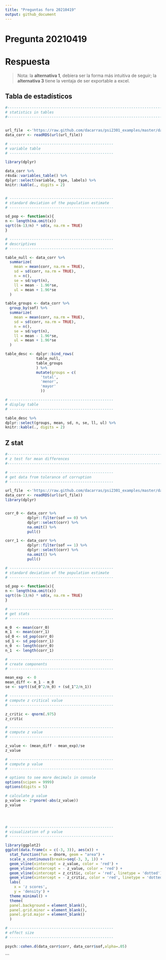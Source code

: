 ```yaml
---
title: "Preguntas foro 20210419"
output: github_document
---
```


# Pregunta 20210419



# Respuesta


>Nota: la **alternativa 1**, debiera ser la forma más intuitiva de seguir; la **alternativa 3** tiene la ventaja de ser exportable a excel.

## Tabla de estadísticos

```r
#------------------------------------------------------------------------------
# statistics in tables
#------------------------------------------------------------------------------


url_file  <-'https://raw.github.com/dacarras/psi2301_examples/master/data/corr_chl_16.rds'
data_corr <- readRDS(url(url_file))

# -----------------------------------------------
# variable table
# -----------------------------------------------

library(dplyr)

data_corr %>%
r4sda::variables_table() %>%
dplyr::select(variable, type, labels) %>%
knitr::kable(., digits = 2)


# -----------------------------------------------
# standard deviation of the population estimate
# -----------------------------------------------

sd_pop <- function(x){
n <- length(na.omit(x))
sqrt((n-1)/n) * sd(x, na.rm = TRUE)
}

# -----------------------------------------------
# descriptives
# -----------------------------------------------

table_null <- data_corr %>%
  summarize(
    mean = mean(corr, na.rm = TRUE),
    sd = sd(corr, na.rm = TRUE),
    n = n(),
    se = sd/sqrt(n),
    ll = mean - 1.96*se,
    ul = mean + 1.96*se
  )

table_groups <- data_corr %>%
  group_by(sof) %>%
  summarize(
    mean = mean(corr, na.rm = TRUE),
    sd = sd(corr, na.rm = TRUE),
    n = n(),
    se = sd/sqrt(n),
    ll = mean - 1.96*se,
    ul = mean + 1.96*se
  )

table_desc <- dplyr::bind_rows(
              table_null, 
              table_groups
              ) %>%
              mutate(groups = c(
                'total',
                'menor',
                'mayor'
                ))

# -----------------------------------------------
# display table
# -----------------------------------------------

table_desc %>%
dplyr::select(groups, mean, sd, n, se, ll, ul) %>%
knitr::kable(., digits = 2)

```


## Z stat

```r

#------------------------------------------------------------------------------
# z test for mean differences
#------------------------------------------------------------------------------

# -----------------------------------------------
# get data from tolerance of corruption
# -----------------------------------------------

url_file  <-'https://raw.github.com/dacarras/psi2301_examples/master/data/corr_chl_16.rds'
data_corr <- readRDS(url(url_file))
library(dplyr)


corr_0 <- data_corr %>%
          dplyr::filter(sof == 0) %>%
          dplyr::select(corr) %>%
          na.omit() %>%
          pull()

corr_1 <- data_corr %>%
          dplyr::filter(sof == 1) %>%
          dplyr::select(corr) %>%
          na.omit() %>%
          pull()

# -----------------------------------------------
# standard deviation of the population estimate
# -----------------------------------------------

sd_pop <- function(x){
n <- length(na.omit(x))
sqrt((n-1)/n) * sd(x, na.rm = TRUE)
}

# -----------------------------------------------
# get stats
# -----------------------------------------------

m_0  <- mean(corr_0)
m_1  <- mean(corr_1)
sd_0 <- sd_pop(corr_0)
sd_1 <- sd_pop(corr_1)
n_0  <- length(corr_0)
n_1  <- length(corr_1)

# -----------------------------------------------
# create components
# -----------------------------------------------

mean_exp  <- 0
mean_diff <- m_1 - m_0
se <- sqrt((sd_0^2/n_0) + (sd_1^2/n_1))

# -----------------------------------------------
# compute z critical value
# -----------------------------------------------

z_critic <- qnorm(.975)
z_critic

# -----------------------------------------------
# compute z value
# -----------------------------------------------

z_value <- (mean_diff - mean_exp)/se
z_value

# -----------------------------------------------
# compute p value
# -----------------------------------------------

# options to see more decimals in console
options(scipen = 9999)
options(digits = 5)

# calculate p value
p_value <- 2*pnorm(-abs(z_value))
p_value




# -----------------------------------------------
# visualization of p value
# -----------------------------------------------

library(ggplot2)
ggplot(data.frame(x = c(-3, 3)), aes(x)) +
  stat_function(fun = dnorm, geom = "area") +
  scale_x_continuous(breaks=seq(-3, 3, 1)) + 
  geom_vline(xintercept = z_value, color = 'red') +
  geom_vline(xintercept = - z_value, color = 'red') +
  geom_vline(xintercept = z_critic, color = 'red', linetype = 'dotted') +
  geom_vline(xintercept = - z_critic, color = 'red', linetype = 'dotted') +
  labs(
    x = 'z scores', 
    y = 'density') +
  theme_minimal() +
  theme(
  panel.background = element_blank(),
  panel.grid.minor = element_blank(),
  panel.grid.major = element_blank()
  )

# -----------------------------------------------
# effect size
# -----------------------------------------------

psych::cohen.d(data_corr$corr, data_corr$sof,alpha=.05)

```

```

